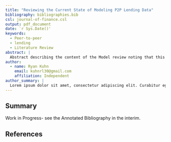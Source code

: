 ```yaml
---
title: "Reviewing the Current State of Modeling P2P Lending Data"
bibliography: bibliographies.bib
csl: journal-of-finance.csl
output: pdf_document
date: `r Sys.Date()'
keywords:
  - Peer-to-peer
  - lending
  - Literature Review
abstract: |
  Abstract describing the content of the Model review noting that this is not a literature review but instead an analysis of available models in the wild.
author:
  - name: Ryan Kuhn
    email: kuhnrl30@gmail.com
    affiliation: Independent
author_summary: |
  Lorem ipsum dolor sit amet, consectetur adipiscing elit. Curabitur eget porta erat. Morbi consectetur est vel gravida pretium. Suspendisse ut dui eu ante cursus gravida non sed sem. Nullam sapien tellus, commodo id velit id, eleifend volutpat quam. Phasellus mauris velit, dapibus finibus elementum vel, pulvinar non tellus. Nunc pellentesque pretium diam, quis maximus dolor faucibus id. Nunc convallis sodales ante, ut ullamcorper est egestas vitae. Nam sit amet enim ultrices, ultrices elit pulvinar, volutpat risus.
---
```


## Summary

Work in Progress-  see the Annotated Bibliography in the interim.


## References
